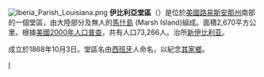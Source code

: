 [[File:Iberia_Parish_Louisiana.png|right]]
'''伊比利亞堂區'''（{{lang-en|Iberia Parish}}）是位於[[美國|美國]][[路易斯安那州|路易斯安那州]]南部的一個堂區，由大陸部分及無人的[[馬什島|馬什島]] (Marsh Island)組成。面積2,670平方公里。根據[[美國2000年人口普查|美國2000年人口普查]]，共有人口73,266人。治所[[新伊比利亚_(路易斯安那州)|新伊比利亚]]。

成立於1868年10月3日。堂區名由[[西班牙|西班牙]]人命名，以紀念[[伊比利亞半島|其家鄉]]。

{{路易斯安那州}}

[[Category:路易斯安那州行政區劃|I]]